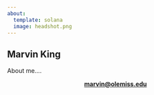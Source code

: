 ```yaml
---
about:
  template: solana
  image: headshot.png
---
```


## Marvin King

About me....

<center>[**marvin\@olemiss.edu**](mailto:marvin@olemiss.edu)</center>